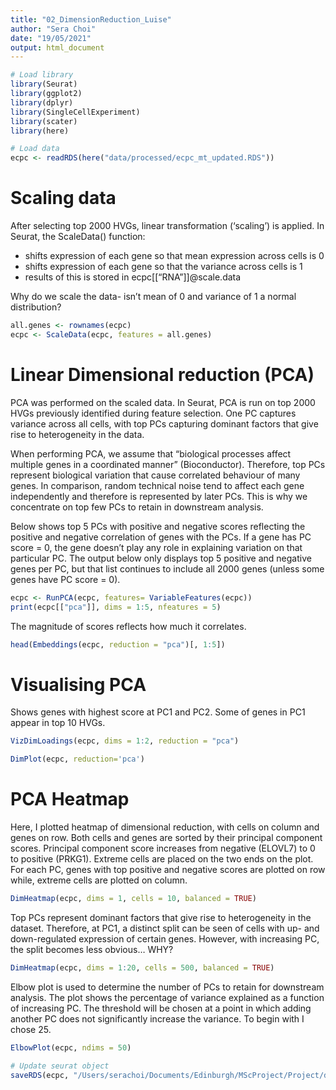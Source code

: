```yaml
---
title: "02_DimensionReduction_Luise"
author: "Sera Choi"
date: "19/05/2021"
output: html_document
---
```


```r
# Load library
library(Seurat)
library(ggplot2)
library(dplyr)
library(SingleCellExperiment)
library(scater)
library(here)

# Load data
ecpc <- readRDS(here("data/processed/ecpc_mt_updated.RDS")) 
```

# Scaling data 
After selecting top 2000 HVGs, linear transformation ('scaling') is applied. In Seurat, the ScaleData() function:

* shifts expression of each gene so that mean expression across cells is 0
* shifts expression of each gene so that the variance across cells is 1
* results of this is stored in ecpc[["RNA"]]@scale.data 

Why do we scale the data- isn't mean of 0 and variance of 1 a normal distribution?

```r
all.genes <- rownames(ecpc)
ecpc <- ScaleData(ecpc, features = all.genes)
```

# Linear Dimensional reduction (PCA)
PCA was performed on the scaled data. In Seurat, PCA is run on top 2000 HVGs previously identified during feature selection. One PC captures variance across all cells, with top PCs capturing dominant factors that give rise to heterogeneity in the data. 

When performing PCA, we assume that "biological processes affect multiple genes in a coordinated manner" (Bioconductor). Therefore, top PCs represent biological variation that cause correlated behaviour of many genes. In comparison, random technical noise tend to affect each gene independently and therefore is represented by later PCs. This is why we concentrate on top few PCs to retain in downstream analysis.   

Below shows top 5 PCs with positive and negative scores reflecting the positive and negative correlation of genes with the PCs. If a gene has PC score = 0, the gene doesn't play any role in explaining variation on that particular PC. The output below only displays top 5 positive and negative genes per PC, but that list continues to include all 2000 genes (unless some genes have PC score = 0). 

```r
ecpc <- RunPCA(ecpc, features= VariableFeatures(ecpc))
print(ecpc[["pca"]], dims = 1:5, nfeatures = 5)
```

 The magnitude of scores reflects how much it correlates. 

```r
head(Embeddings(ecpc, reduction = "pca")[, 1:5])
```

# Visualising PCA

Shows genes with highest score at PC1 and PC2. Some of genes in PC1 appear in top 10 HVGs. 

```r
VizDimLoadings(ecpc, dims = 1:2, reduction = "pca")
```

```r
DimPlot(ecpc, reduction='pca')
```

# PCA Heatmap

Here, I plotted heatmap of dimensional reduction, with cells on column and genes on row. Both cells and genes are sorted by their principal component scores. Principal component score increases from negative (ELOVL7) to 0 to positive (PRKG1). Extreme cells are placed on the two ends on the plot. For each PC, genes with top positive and negative scores are plotted on row while, extreme cells are plotted on column.

```r
DimHeatmap(ecpc, dims = 1, cells = 10, balanced = TRUE)
```

Top PCs represent dominant factors that give rise to heterogeneity in the dataset. Therefore, at PC1, a distinct split can be seen of cells with up- and down-regulated expression of certain genes. However, with increasing PC, the split becomes less obvious... WHY?  

```r
DimHeatmap(ecpc, dims = 1:20, cells = 500, balanced = TRUE)
```

Elbow plot is used to determine the number of PCs to retain for downstream analysis. The plot shows the percentage of variance explained as a function of increasing PC. The threshold will be chosen at a point in which adding another PC does not significantly increase the variance. To begin with I chose 25. 

```r
ElbowPlot(ecpc, ndims = 50)
```

```r
# Update seurat object 
saveRDS(ecpc, "/Users/serachoi/Documents/Edinburgh/MScProject/Project/data/processed/ecpc_mt_updated.RDS")
```





